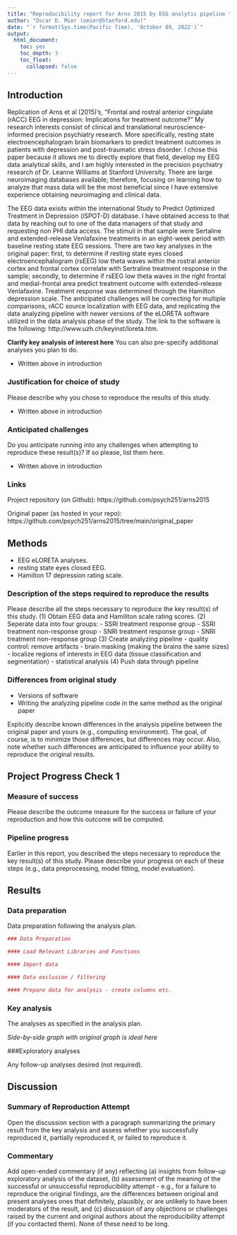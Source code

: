 ```yaml
---
title: "Reproducibility report for Arns 2015 by EGG analytic pipeline to predict treatment outcome in patients with depression (2022, Psychological Science)"
author: "Oscar D. Mier (omier@Stanford.edu)"
date: "`r format(Sys.time(Pacific Time), 'October 09, 2022')`"
output:
  html_document:
    toc: yes
    toc_depth: 3
    toc_float:
      collapsed: false
---
```


<!-- Reproducibility reports should all use this template to standardize reporting across projects. These reports will be public supplementary materials that accompany the summary report(s) of the aggregate results. -->

## Introduction

Replication of Arns et al (2015)'s, "Frontal and rostral anterior cingulate (rACC) EEG in depression: Implications for treatment outcome?" My research interests consist of clinical and translational neuroscience-informed precision psychiatry research. More specifically, resting state electroencephalogram brain biomarkers to predict treatment outcomes in patients with depression and post-traumatic stress disorder. I chose this paper because it allows me to directly explore that field, develop my EEG data analytical skills, and I am highly interested in the precision psychiatry research of Dr. Leanne Williams at Stanford University. There are large neuroimaging databases available; therefore, focusing on learning how to analyze that mass data will be the most beneficial since I have extensive experience obtaining neuroimaging and clinical data.

The EEG data exisits within the international Study to Predict Optimized Treatment in Depression (iSPOT-D) database. I have obtained access to that data by reaching out to one of the data managers of that study and requesting non PHI data access. The stimuli in that sample were Sertaline and extended-release Venlafaxine treatments in an eight-week period with baseline resting state EEG sessions. There are two key analyses in the original paper: first, to determine if resting state eyes closed electroencephalogram (rsEEG) low theta waves within the rostral anterior cortex and frontal cortex correlate with Sertraline treatment response in the sample; secondly, to determine if rsEEG low theta waves in the right frontal and medial-frontal area predict treatment outcome with extended-release Venlafaxine. Treatment response was determined through the Hamilton depression scale. The anticipated challenges will be correcting for multiple comparisons, rACC source localization with EEG data, and replicating the data analyzing pipeline with newer versions of the eLORETA software utilized in the data analysis phase of the study. The link to the software is the following: http://www.uzh.ch/keyinst/loreta.htm. 

**Clarify key analysis of interest here**  You can also pre-specify additional analyses you plan to do.

* Written above in introduction

### Justification for choice of study

Please describe why you chose to reproduce the results of this study.

* Written above in introduction

### Anticipated challenges

Do you anticipate running into any challenges when attempting to reproduce these result(s)? If so please, list them here.

* Written above in introduction

### Links

Project repository (on Github): https://github.com/psych251/arns2015

Original paper (as hosted in your repo): https://github.com/psych251/arns2015/tree/main/original_paper

## Methods

- EEG eLORETA analyses.
- resting state eyes closed EEG.
- Hamilton 17 depression rating scale. 

### Description of the steps required to reproduce the results

Please describe all the steps necessary to reproduce the key result(s) of this study.
(1) Obtain EEG data and Hamiliton scale rating scores.
(2) Seperate data into four groups:
  - SSRI treatment response group
  - SSRI treatment non-response group
  - SNRI treatment response group
  - SNRI treatment non-response group
(3) Create analyzing pipeline
  - quality control: remove artifacts
  - brain masking (making the brains the same sizes)
  - localize regions of interests in EEG data (tissue classification and segmentation)
  - statistical analysis 
(4) Push data through pipeline 


### Differences from original study

- Versions of software
- Writing the analyzing pipeline code in the same method as the original paper

Explicitly describe known differences in the analysis pipeline between the original paper and yours (e.g., computing environment). The goal, of course, is to minimize those differences, but differences may occur. Also, note whether such differences are anticipated to influence your ability to reproduce the original results.

## Project Progress Check 1

### Measure of success

Please describe the outcome measure for the success or failure of your reproduction and how this outcome will be computed.


### Pipeline progress

Earlier in this report, you described the steps necessary to reproduce the key result(s) of this study. Please describe your progress on each of these steps (e.g., data preprocessing, model fitting, model evaluation).


## Results

### Data preparation

Data preparation following the analysis plan.
	
```r
### Data Preparation

#### Load Relevant Libraries and Functions

#### Import data

#### Data exclusion / filtering

#### Prepare data for analysis - create columns etc.
```

### Key analysis

The analyses as specified in the analysis plan.  

*Side-by-side graph with original graph is ideal here*

###Exploratory analyses

Any follow-up analyses desired (not required).  

## Discussion

### Summary of Reproduction Attempt

Open the discussion section with a paragraph summarizing the primary result from the key analysis and assess whether you successfully reproduced it, partially reproduced it, or failed to reproduce it.  

### Commentary

Add open-ended commentary (if any) reflecting (a) insights from follow-up exploratory analysis of the dataset, (b) assessment of the meaning of the successful or unsuccessful reproducibility attempt - e.g., for a failure to reproduce the original findings, are the differences between original and present analyses ones that definitely, plausibly, or are unlikely to have been moderators of the result, and (c) discussion of any objections or challenges raised by the current and original authors about the reproducibility attempt (if you contacted them).  None of these need to be long.
